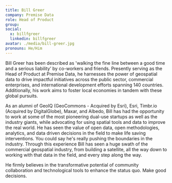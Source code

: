 ```yaml
---
title: Bill Greer
company: Premise Data 
role: Head of Product
group:
social:
  x: billfgreer
  linkedin: billfgreer
avatar: ./media/bill-greer.jpg
pronouns: He/Him
---
```

Bill Greer has been described as 'walking the fine line between a good time and a serious liability’  by co-workers and friends. Presently serving as the Head of Product at Premise Data, he harnesses the power of geospatial data to drive impactful initiatives across the public sector, commercial enterprises, and international development efforts spanning 140 countries. Additionally, his work aims to foster local economies in tandem with these global pursuits.

As an alumni of GeoIQ (GeoCommons - Acquired by Esri), Esri, Timbr.io (Acquired by DigitalGlobe), Maxar, and Albedo, Bill has had the opportunity to work at some of the most pioneering dual-use startups as well as the industry giants, while advocating for using spatial tools and data to improve the real world. He has seen the value of open data, open methodologies, analytics, and data driven decisions in the field to make life saving interventions. You could say he's really pushing the boundaries in the industry. Through this experience Bill has seen a huge swath of the commercial geospatial industry, from building a satellite, all the way down to working with that data in the field, and every step along the way. 

 He firmly believes in the transformative potential of community collaboration and technological tools to enhance the status quo. Make good decisions.